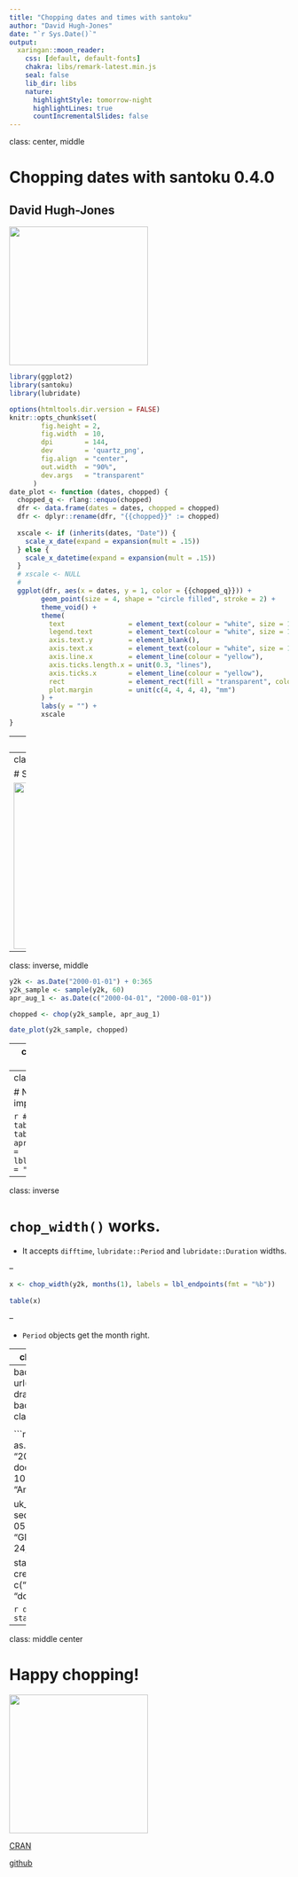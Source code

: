 ```yaml
---
title: "Chopping dates and times with santoku"
author: "David Hugh-Jones"
date: "`r Sys.Date()`"
output:
  xaringan::moon_reader:
    css: [default, default-fonts]
    chakra: libs/remark-latest.min.js
    seal: false
    lib_dir: libs
    nature:
      highlightStyle: tomorrow-night
      highlightLines: true
      countIncrementalSlides: false
---
```

class: center, middle

<style>
.inverse {
  background-color: #141417;
}
</style>

# Chopping dates with santoku 0.4.0
## David Hugh-Jones

<img src="figures/logo.png" style="width: 250px" />

```r
library(ggplot2)
library(santoku)
library(lubridate)

options(htmltools.dir.version = FALSE)
knitr::opts_chunk$set(
        fig.height = 2,
        fig.width  = 10,
        dpi        = 144,
        dev        = 'quartz_png',
        fig.align  = "center",
        out.width  = "90%",
        dev.args   = "transparent"
      )
date_plot <- function (dates, chopped) {
  chopped_q <- rlang::enquo(chopped)
  dfr <- data.frame(dates = dates, chopped = chopped)
  dfr <- dplyr::rename(dfr, "{{chopped}}" := chopped) 
  
  xscale <- if (inherits(dates, "Date")) {
    scale_x_date(expand = expansion(mult = .15))
  } else {
    scale_x_datetime(expand = expansion(mult = .15))
  }
  # xscale <- NULL
  # 
  ggplot(dfr, aes(x = dates, y = 1, color = {{chopped_q}})) + 
        geom_point(size = 4, shape = "circle filled", stroke = 2) +
        theme_void() +
        theme(
          text                = element_text(colour = "white", size = 14),
          legend.text         = element_text(colour = "white", size = 15),
          axis.text.y         = element_blank(),
          axis.text.x         = element_text(colour = "white", size = 14),
          axis.line.x         = element_line(colour = "yellow"),
          axis.ticks.length.x = unit(0.3, "lines"),
          axis.ticks.x        = element_line(colour = "yellow"),
          rect                = element_rect(fill = "transparent", colour = NA),
          plot.margin         = unit(c(4, 4, 4, 4), "mm")
        ) +
        labs(y = "") +
        xscale
}

```

---
class: middle, center

# Santoku is a package for chopping data.

## It provides `chop()`, a replacement for `base::cut()`.

---
class: middle, center

# Santoku 0.4.0 can chop dates.

<img src="figures/date.png" style="width: 300px;" />

---
class: inverse, middle


```r
y2k <- as.Date("2000-01-01") + 0:365
y2k_sample <- sample(y2k, 60)
apr_aug_1 <- as.Date(c("2000-04-01", "2000-08-01"))

chopped <- chop(y2k_sample, apr_aug_1)
```

```r
date_plot(y2k_sample, chopped)
```

---
class: inverse, top

# You can use the usual `chop` functions.

```r
quartile <- chop_quantiles(y2k_sample, c(0.25, 0.75))
```

```r
date_plot(y2k_sample, quartile)
```

---
class: inverse

# Nice labels are important.

```r
# like table(chop(...)):
tab(y2k_sample, apr_aug_1, labels = lbl_discrete(fmt = "%b"))
```


---
class: inverse

# `chop_width()` works.

* It accepts `difftime`, `lubridate::Period` and `lubridate::Duration` widths.

--

  ```r
  x <- chop_width(y2k, months(1), labels = lbl_endpoints(fmt = "%b"))
         
  table(x)
  ```

--

* `Period` objects get the month right.

---
class: center, middle

# Chopping time works too.

<img src="figures/thyme.jpg" />

---
background-image: url(figures/crew-dragon.jpg)
background-size: cover
class: inverse, middle

<style>
.hljs-tomorrow-night .hljs {
  opacity: 0.98;
}
</style>



```r
crew_dragon <- as.POSIXct(c(
                    liftoff = "2020-05-30 15:22", 
                    dock    = "2020-05-31 10:16"), 
                  tz = "America/New_York")

uk_times <- seq(as.POSIXct("2020-05-30 18:00", tz = "GMT"), 
              length.out = 24, by = "hours")

stage <- chop(uk_times, crew_dragon, 
           labels = c("pre-flight", "flight", "docked"))
```


```r
date_plot(uk_times, stage)
```

---
class: middle center

# Happy chopping!

<img src="figures/logo.png" style="width: 250px" />

[CRAN](https://cran.r-project.org/package=santoku)

[github](https://hughjonesd.github.io/santoku)